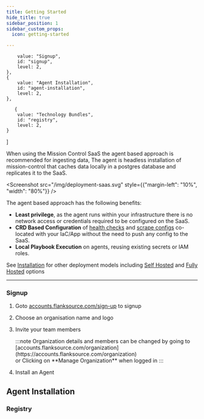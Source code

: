 ```yaml
---
title: Getting Started
hide_title: true
sidebar_position: 1
sidebar_custom_props:
  icon: getting-started

---
```



        value: "Signup",
        id: "signup",
        level: 2,
    },
    {
        value: "Agent Installation",
        id: "agent-installation",
        level: 2,
    },

       {
        value: "Technology Bundles",
        id: "registry",
        level: 2,
    }

]

When using the Mission Control SaaS the agent based approach is recommended for ingesting data, The agent is headless installation of mission-control that caches data locally in a postgres database and replicates it to the SaaS.

<Screenshot src="/img/deployment-saas.svg" style={{"margin-left": "10%",  "width": "80%"}} />

The agent based approach has the following benefits:

- **Least privilege**, as the agent runs within your infrastructure there is no network access or credentials required to be configured on the SaaS.
- **CRD Based Configuration** of [health checks](/guide/canary-checker/) and [scrape configs](/config-db) co-located with your IaC/App without the need to push any config to the SaaS.
- **Local Playbook Execution** on agents, reusing existing secrets or IAM roles.


See [Installation](/installation) for other deployment models including [Self Hosted](/installation/self-hosted/getting-started) and [Fully Hosted](/installation/saas/fully-hosted) options

---
### Signup
1. Goto [accounts.flanksource.com/sign-up](https://accounts.flanksource.com/sign-up) to signup
    <Screenshot img="/img/signup.png" size="350px"/>

2. Choose an organisation name and logo<br/>
3. Invite your team members
    <p/>
    :::note
    Organization details and members can be changed by going to [accounts.flanksource.com/organization](https://accounts.flanksource.com/organization) <br/>or Clicking on **Manage Organization** when logged in
    :::

4. Install an Agent

## Agent Installation




### Registry

